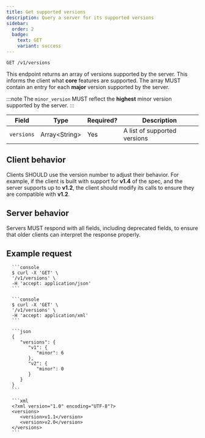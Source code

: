 ```yaml
---
title: Get supported versions
description: Query a server for its supported versions
sidebar:
  order: 2
  badge:
    text: GET
    variant: success
---
```



<CoreAction />

```http title="Endpoint"
GET /v1/versions
```

This endpoint returns an array of versions supported by the server. This informs the client what **core** features are supported. The array MUST contain an entry for each **major** version supported by the server.

:::note
The `minor_version` MUST reflect the **highest** minor version supported by the server.
:::

| Field      | Type            | Required? | Description                  |
| ---------- | --------------- | --------- | ---------------------------- |
| `versions` | Array\<String\> | Yes       | A list of supported versions |

## Client behavior

Clients SHOULD use the version number to adjust their behavior. For example, if the client is built with support for **v1.4** of the spec, and the server supports up to **v1.2**, the client should modify its calls to ensure they are compatible with **v1.2**.

## Server behavior

Servers MUST respond with all fields, including deprecated fields, to ensure that older clients can interpret the response properly.

## Example request

<Tabs syncKey="accepts">
   <TabItem label="JSON">

      ```console
      $ curl -X 'GET' \
      '/v1/versions' \
      -H 'accept: application/json'
      ```

   </TabItem>
   <TabItem label="XML">

      ```console
      $ curl -X 'GET' \
      '/v1/versions' \
      -H 'accept: application/xml'
      ```

   </TabItem>
</Tabs>

<Tabs syncKey="accepts">
   <TabItem label="JSON">

      ```json
      {
         "versions": {
            "v1": {
               "minor": 6
            },
            "v2": {
               "minor": 0
            }
         }
      }
      ```

   </TabItem>
   <TabItem label="XML">

      ```xml
      <?xml version="1.0" encoding="UTF-8"?>
      <versions>
         <version>v1.1</version>
         <version>v2.0</version>
      </versions>
      ```

   </TabItem>

</Tabs>
